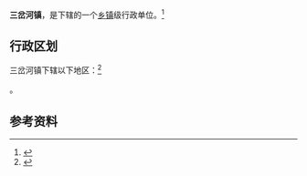 {{中国乡级行政区|53/03/22/103/000}}

'''三岔河镇'''，是{{PRC admin/fullname|53/03/22/103/000|3}}下辖的一个[[乡镇|乡镇]]级行政单位。<ref>{{PRC admin/ref sgc|{{PRC admin/parent|53/03/22/103/000}}}}</ref>

== 行政区划 ==

三岔河镇下辖以下地区：<ref>{{PRC admin/ref sgc|53/03/22/103/000}}</ref>

{{PRC admin/children|53/03/22/103/000}}。

== 参考资料 ==

{{reflist}}

{{行政区划小作品}}
{{PRC admin/navcat|53/03/22/103/000}}